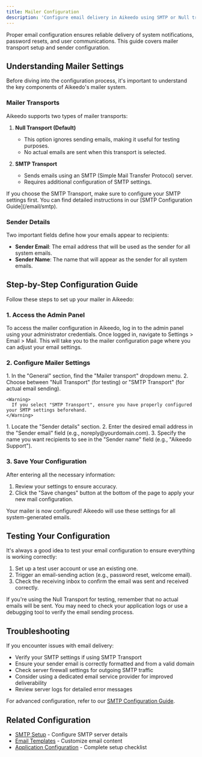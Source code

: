 ```yaml
---
title: Mailer Configuration
description: 'Configure email delivery in Aikeedo using SMTP or Null transport, set sender details, and test email functionality for user communications.'
---
```


Proper email configuration ensures reliable delivery of system notifications, password resets, and user communications. This guide covers mailer transport setup and sender configuration.

## Understanding Mailer Settings

Before diving into the configuration process, it's important to understand the key components of Aikeedo's mailer system.

### Mailer Transports

Aikeedo supports two types of mailer transports:

1. **Null Transport (Default)**
   - This option ignores sending emails, making it useful for testing purposes.
   - No actual emails are sent when this transport is selected.

2. **SMTP Transport**
   - Sends emails using an SMTP (Simple Mail Transfer Protocol) server.
   - Requires additional configuration of SMTP settings.

<Note>
  If you choose the SMTP Transport, make sure to configure your SMTP settings first. You can find detailed instructions in our [SMTP Configuration Guide](/email/smtp).
</Note>

### Sender Details

Two important fields define how your emails appear to recipients:

- **Sender Email**: The email address that will be used as the sender for all system emails.
- **Sender Name**: The name that will appear as the sender for all system emails.

## Step-by-Step Configuration Guide

Follow these steps to set up your mailer in Aikeedo:

### 1. Access the Admin Panel

To access the mailer configuration in Aikeedo, log in to the admin panel using your administrator credentials. Once logged in, navigate to Settings > Email > Mail. This will take you to the mailer configuration page where you can adjust your email settings.

### 2. Configure Mailer Settings

<AccordionGroup>
  <Accordion title="Select Mailer Transport">
    1. In the "General" section, find the "Mailer transport" dropdown menu.
    2. Choose between "Null Transport" (for testing) or "SMTP Transport" (for actual email sending).
    
    <Warning>
      If you select "SMTP Transport", ensure you have properly configured your SMTP settings beforehand.
    </Warning>
  </Accordion>
  
  <Accordion title="Set Sender Details">
    1. Locate the "Sender details" section.
    2. Enter the desired email address in the "Sender email" field (e.g., noreply@yourdomain.com).
    3. Specify the name you want recipients to see in the "Sender name" field (e.g., "Aikeedo Support").
  </Accordion>
</AccordionGroup>

### 3. Save Your Configuration

After entering all the necessary information:

1. Review your settings to ensure accuracy.
2. Click the "Save changes" button at the bottom of the page to apply your new mail configuration.

<Check>
  Your mailer is now configured! Aikeedo will use these settings for all system-generated emails.
</Check>

## Testing Your Configuration

It's always a good idea to test your email configuration to ensure everything is working correctly:

1. Set up a test user account or use an existing one.
2. Trigger an email-sending action (e.g., password reset, welcome email).
3. Check the receiving inbox to confirm the email was sent and received correctly.

<Tip>
  If you're using the Null Transport for testing, remember that no actual emails will be sent. You may need to check your application logs or use a debugging tool to verify the email sending process.
</Tip>

## Troubleshooting

If you encounter issues with email delivery:

- Verify your SMTP settings if using SMTP Transport
- Ensure your sender email is correctly formatted and from a valid domain
- Check server firewall settings for outgoing SMTP traffic
- Consider using a dedicated email service provider for improved deliverability
- Review server logs for detailed error messages

For advanced configuration, refer to our [SMTP Configuration Guide](/email/smtp).

## Related Configuration

- [SMTP Setup](/email/smtp) - Configure SMTP server details
- [Email Templates](/advanced/email-templates) - Customize email content
- [Application Configuration](/get-started/configuration) - Complete setup checklist